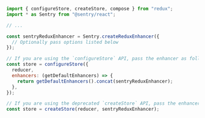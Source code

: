 ```javascript
import { configureStore, createStore, compose } from "redux";
import * as Sentry from "@sentry/react";

// ...

const sentryReduxEnhancer = Sentry.createReduxEnhancer({
  // Optionally pass options listed below
});

// If you are using the `configureStore` API, pass the enhancer as follows:
const store = configureStore({
  reducer,
  enhancers: (getDefaultEnhancers) => {
    return getDefaultEnhancers().concat(sentryReduxEnhancer);
  },
});

// If you are using the deprecated `createStore` API, pass the enhancer as follows:
const store = createStore(reducer, sentryReduxEnhancer);
```
